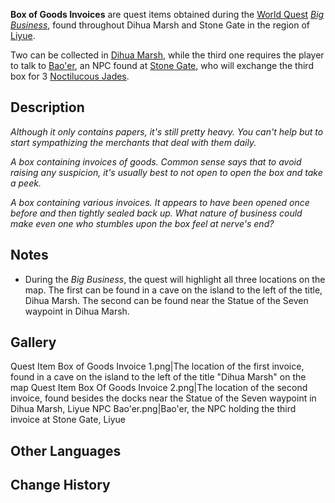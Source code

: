{{Item Infobox
|id           = 100479
|image        = Item Parcel.png
|type         = Quest Items
|description  = Although it only contains papers, it's still pretty heavy. You can't help but to start sympathizing the merchants that deal with them daily.
|source1      = Found during [[Big Business]]
}}
'''Box of Goods Invoices''' are quest items obtained during the [[World Quest]] ''[[Big Business]]'', found throughout Dihua Marsh and Stone Gate in the region of [[Liyue]].

Two can be collected in [[Dihua Marsh]], while the third one requires the player to talk to [[Bao'er]], an NPC found at [[Stone Gate]], who will exchange the third box for 3 [[Noctilucous Jade]]s.

==Description==
''Although it only contains papers, it's still pretty heavy. You can't help but to start sympathizing the merchants that deal with them daily.''

''A box containing invoices of goods. Common sense says that to avoid raising any suspicion, it's usually best to not open to open the box and take a peek.''

''A box containing various invoices. It appears to have been opened once before and then tightly sealed back up. What nature of business could make even one who stumbles upon the box feel at nerve's end?''

==Notes==
* During the ''Big Business'', the quest will highlight all three locations on the map. The first can be found in a cave on the island to the left of the title, Dihua Marsh. The second can be found near the Statue of the Seven waypoint in Dihua Marsh.

==Gallery==
<gallery>
Quest Item Box of Goods Invoice 1.png|The location of the first invoice, found in a cave on the island to the left of the title "Dihua Marsh" on the map
Quest Item Box Of Goods Invoice 2.png|The location of the second invoice, found besides the docks near the Statue of the Seven waypoint in Dihua Marsh, Liyue
NPC Bao'er.png|Bao'er, the NPC holding the third invoice at Stone Gate, Liyue
</gallery>

==Other Languages==
{{Other Languages
|default_hidden = 1
|en      = Box of Goods Invoices
|zhs     = 装着货单的盒子
|zhs_rm  = Zhuāngzhe Huò Dān de Hézi
|zht     = 裝著貨單的盒子
|zht_rm  = Zhuāngzhe Huò Dān de Hézi
|ja      = 注文書の入った箱
|ja_rm   = Chuumonsho no Haitta Hako{{Assumed}}
|ko      = 적하 목록이 들어 있는 상자
|ko_rm   = Jeoka Mokrogi Deureo Inneun Sangja
|es      = Caja con facturas
|fr      = Boîte de factures
|ru      = Коробка с накладными
|th      = กล่องใส่รายการสินค้า
|th_rm   = Khlong Sai Raikan Sinkha
|vi      = Hộp đựng đơn hàng
|de      = Schachtel mit Warenverzeichnissen
|id      = Kotak Tagihan Barang
|pt      = Faturas das Caixas de Mercadorias
|tr      = Bir Kutu Dolusu Fatura
|it      = Scatola di fatture per merce
}}

==Change History==
{{Change History|1.0}}